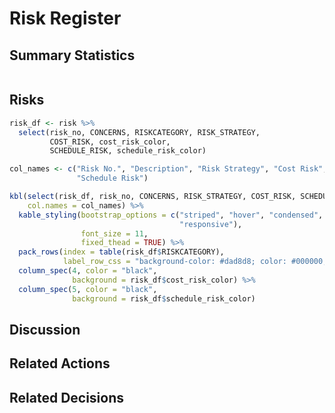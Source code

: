 # Risk Register

## Summary Statistics
```r

```

## Risks
```r

risk_df <- risk %>%
  select(risk_no, CONCERNS, RISKCATEGORY, RISK_STRATEGY, 
         COST_RISK, cost_risk_color,
         SCHEDULE_RISK, schedule_risk_color)

col_names <- c("Risk No.", "Description", "Risk Strategy", "Cost Risk", 
               "Schedule Risk")

kbl(select(risk_df, risk_no, CONCERNS, RISK_STRATEGY, COST_RISK, SCHEDULE_RISK), 
    col.names = col_names) %>%
  kable_styling(bootstrap_options = c("striped", "hover", "condensed", 
                                      "responsive"),
                font_size = 11,
                fixed_thead = TRUE) %>%
  pack_rows(index = table(risk_df$RISKCATEGORY),
            label_row_css = "background-color: #dad8d8; color: #000000;") %>%
  column_spec(4, color = "black",
              background = risk_df$cost_risk_color) %>%
  column_spec(5, color = "black",
              background = risk_df$schedule_risk_color)
```


## Discussion

## Related Actions

## Related Decisions
